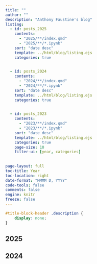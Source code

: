 ```yaml
---
title: ""
author: ""
description: "Anthony Faustine's blog"
listing:
  - id: posts_2025
    contents: 
      - "2025/**/index.qmd"
      - "2025/**/*.ipynb"
    sort: "date desc"
    template: ../html/blog/listing.ejs
    categories: true
  

  - id: posts_2024
    contents: 
      - "2024/**/index.qmd"
      - "2024/**/*.ipynb"
    sort: "date desc"
    template: ../html/blog/listing.ejs
    categories: true
 

  - id: posts_2023
    contents: 
      - "2023/**/index.qmd"
      - "2023/**/*.ipynb"
    sort: "date desc"
    template: ../html/blog/listing.ejs
    categories: true
    page-size: 10
    filter-ui: [year, categories]
    
    
page-layout: full
toc-title: Year
toc-location: right
date-format: "MMMM D, YYYY"
code-tools: false
comments: false
engine: knitr
freeze: false
---
```


```css
#title-block-header .description {
    display: none;
}
```

## 2025

:::{#posts_2025}
:::

## 2024

:::{#posts_2024}
:::

